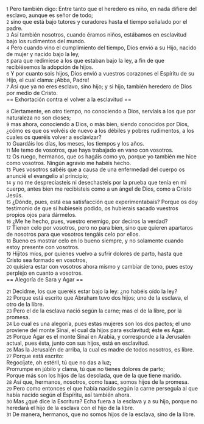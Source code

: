{{anchor|1}} <small>1</small> Pero también digo: Entre tanto que el heredero es niño, en nada difiere del esclavo, aunque es señor de todo;<br>
{{anchor|2}} <small>2</small> sino que está bajo tutores y curadores hasta el tiempo señalado por el padre.<br>
{{anchor|3}} <small>3</small> Así también nosotros, cuando éramos niños, estábamos en esclavitud bajo los rudimentos del mundo.<br>
{{anchor|4}} <small>4</small> Pero cuando vino el cumplimiento del tiempo, Dios envió a su Hijo, nacido de mujer y nacido bajo la ley,<br>
{{anchor|5}} <small>5</small> para que redimiese a los que estaban bajo la ley, a fin de que recibiésemos la adopción de hijos.<br>
{{anchor|6}} <small>6</small> Y por cuanto sois hijos, Dios envió a vuestros corazones el Espíritu de su Hijo, el cual clama: ¡Abba, Padre!<br>
{{anchor|7}} <small>7</small> Así que ya no eres esclavo, sino hijo; y si hijo, también heredero de Dios por medio de Cristo.<br>
== Exhortación contra el volver a la esclavitud ==

{{anchor|8}} <small>8</small> Ciertamente, en otro tiempo, no conociendo a Dios, servíais a los que por naturaleza no son dioses;<br>
{{anchor|9}} <small>9</small> mas ahora, conociendo a Dios, o más bien, siendo conocidos por Dios, ¿cómo es que os volvéis de nuevo a los débiles y pobres rudimentos, a los cuales os queréis volver a esclavizar?<br>
{{anchor|10}} <small>10</small> Guardáis los días, los meses, los tiempos y los años.<br>
{{anchor|11}} <small>11</small> Me temo de vosotros, que haya trabajado en vano con vosotros.<br>
{{anchor|12}} <small>12</small> Os ruego, hermanos, que os hagáis como yo, porque yo también me hice como vosotros. Ningún agravio me habéis hecho.<br>
{{anchor|13}} <small>13</small> Pues vosotros sabéis que a causa de una enfermedad del cuerpo os anuncié el evangelio al principio;<br>
{{anchor|14}} <small>14</small> y no me despreciasteis ni desechasteis por la prueba que tenía en mi cuerpo, antes bien me recibisteis como a un ángel de Dios, como a Cristo Jesús.<br>
{{anchor|15}} <small>15</small> ¿Dónde, pues, está esa satisfacción que experimentabais? Porque os doy testimonio de que si hubieseis podido, os hubierais sacado vuestros propios ojos para dármelos.<br>
{{anchor|16}} <small>16</small> ¿Me he hecho, pues, vuestro enemigo, por deciros la verdad?<br>
{{anchor|17}} <small>17</small> Tienen celo por vosotros, pero no para bien, sino que quieren apartaros de nosotros para que vosotros tengáis celo por ellos.<br>
{{anchor|18}} <small>18</small> Bueno es mostrar celo en lo bueno siempre, y no solamente cuando estoy presente con vosotros.<br>
{{anchor|19}} <small>19</small> Hijitos míos, por quienes vuelvo a sufrir dolores de parto, hasta que Cristo sea formado en vosotros,<br>
{{anchor|20}} <small>20</small> quisiera estar con vosotros ahora mismo y cambiar de tono, pues estoy perplejo en cuanto a vosotros.<br>
== Alegoría de Sara y Agar ==

{{anchor|21}} <small>21</small> Decidme, los que queréis estar bajo la ley: ¿no habéis oído la ley?<br>
{{anchor|22}} <small>22</small> Porque está escrito que Abraham tuvo dos hijos; uno de la esclava, el otro de la libre.<br>
{{anchor|23}} <small>23</small> Pero el de la esclava nació según la carne; mas el de la libre, por la promesa.<br>
{{anchor|24}} <small>24</small> Lo cual es una alegoría, pues estas mujeres son los dos pactos; el uno proviene del monte Sinaí, el cual da hijos para esclavitud; éste es Agar.<br>
{{anchor|25}} <small>25</small> Porque Agar es el monte Sinaí en Arabia, y corresponde a la Jerusalén actual, pues ésta, junto con sus hijos, está en esclavitud.<br>
{{anchor|26}} <small>26</small> Mas la Jerusalén de arriba, la cual es madre de todos nosotros, es libre.<br>
{{anchor|27}} <small>27</small> Porque está escrito:<br>
Regocíjate, oh estéril, tú que no das a luz;<br>
Prorrumpe en júbilo y clama, tú que no tienes dolores de parto;<br>
Porque más son los hijos de las desolada, que de la que tiene marido.<br>
{{anchor|28}} <small>28</small> Así que, hermanos, nosotros, como Isaac, somos hijos de la promesa.<br>
{{anchor|29}} <small>29</small> Pero como entonces el que había nacido según la carne perseguía al que había nacido según el Espíritu, así también ahora.<br>
{{anchor|30}} <small>30</small> Mas ¿qué dice la Escritura? Echa fuera a la esclava y a su hijo, porque no heredará el hijo de la esclava con el hijo de la libre.<br>
{{anchor|31}} <small>31</small> De manera, hermanos, que no somos hijos de la esclava, sino de la libre.<br>
